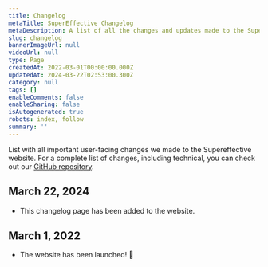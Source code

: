 ```yaml
---
title: Changelog
metaTitle: SuperEffective Changelog
metaDescription: A list of all the changes and updates made to the Supereffective website.
slug: changelog
bannerImageUrl: null
videoUrl: null
type: Page
createdAt: 2022-03-01T00:00:00.000Z
updatedAt: 2024-03-22T02:53:00.300Z
category: null
tags: []
enableComments: false
enableSharing: false
isAutogenerated: true
robots: index, follow
summary: ''
---
```


List with all important user-facing changes we made to the Supereffective website. For a complete list of changes,
including technical, you can check out our [GitHub repository](https://github.com/supeffective/supereffective.gg).

## March 22, 2024

- This changelog page has been added to the website.

## March 1, 2022

- The website has been launched! 🚀
